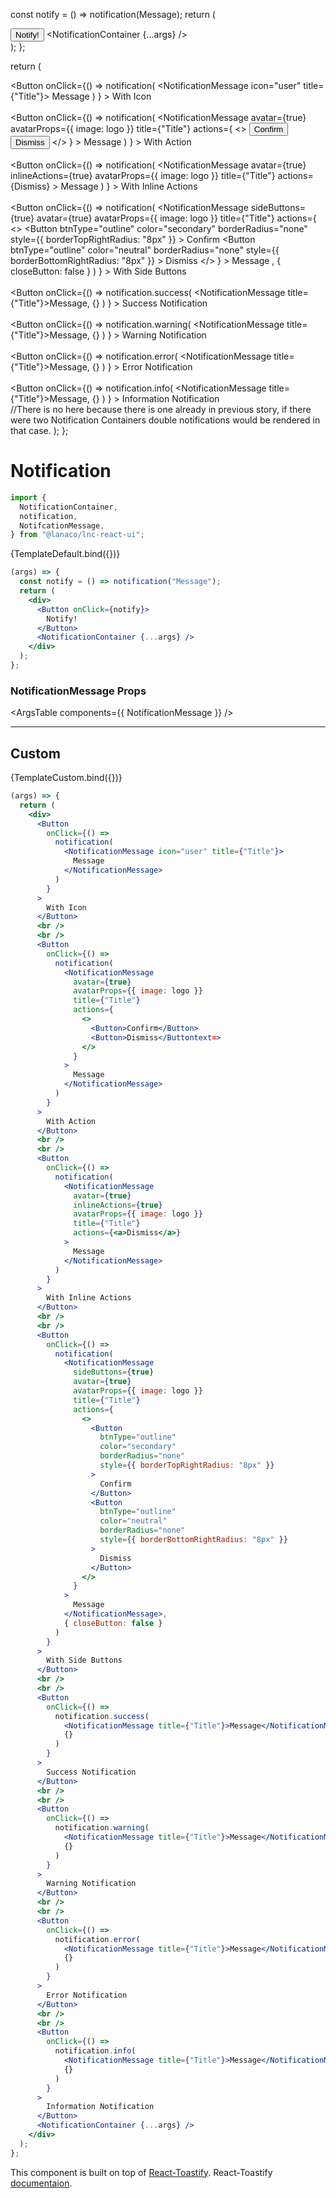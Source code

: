 
<Meta title="Feedback/Notification" component={NotificationContainer} />

  const notify = () => notification(<NotificationMessage>Message</NotificationMessage>);
  return (
    <div>
      <Button onClick={notify}>
        Notify!
      </Button>
      <NotificationContainer {...args} />
    </div>
  );
};

  return (
    <div>
      <Button
        onClick={() =>
          notification(
            <NotificationMessage icon="user" title={"Title"}>
              Message
            </NotificationMessage>
          )
        }
      >
        With Icon
      </Button>
      <br />
      <br />
      <Button
        onClick={() =>
          notification(
            <NotificationMessage
              avatar={true}
              avatarProps={{ image: logo }}
              title={"Title"}
              actions={
                <>
                  <Button>Confirm</Button>
                  <Button>Dismiss</Button>
                </>
              }
            >
              Message
            </NotificationMessage>
          )
        }
      >
        With Action
      </Button>
      <br />
      <br />
      <Button
        onClick={() =>
          notification(
            <NotificationMessage
              avatar={true}
              inlineActions={true}
              avatarProps={{ image: logo }}
              title={"Title"}
              actions={<a>Dismiss</a>}
            >
              Message
            </NotificationMessage>
          )
        }
      >
        With Inline Actions
      </Button>
      <br />
      <br />
      <Button
        onClick={() =>
          notification(
            <NotificationMessage
              sideButtons={true}
              avatar={true}
              avatarProps={{ image: logo }}
              title={"Title"}
              actions={
                <>
                  <Button
                    btnType="outline"
                    color="secondary"
                    borderRadius="none"
                    style={{ borderTopRightRadius: "8px" }}
                  >
                    Confirm
                  </Button>
                  <Button
                    btnType="outline"
                    color="neutral"
                    borderRadius="none"
                    style={{ borderBottomRightRadius: "8px" }}
                  >
                    Dismiss
                  </Button>
                </>
              }
            >
              Message
            </NotificationMessage>,
            { closeButton: false }
          )
        }
      >
        With Side Buttons
      </Button>
      <br />
      <br />
      <Button
        onClick={() =>
          notification.success(
            <NotificationMessage title={"Title"}>Message</NotificationMessage>,
            {}
          )
        }
      >
        Success Notification
      </Button>
      <br />
      <br />
      <Button
        onClick={() =>
          notification.warning(
            <NotificationMessage title={"Title"}>Message</NotificationMessage>,
            {}
          )
        }
      >
        Warning Notification
      </Button>
      <br />
      <br />
      <Button
        onClick={() =>
          notification.error(
            <NotificationMessage title={"Title"}>Message</NotificationMessage>,
            {}
          )
        }
      >
        Error Notification
      </Button>
      <br />
      <br />
      <Button
        onClick={() =>
          notification.info(
            <NotificationMessage title={"Title"}>Message</NotificationMessage>,
            {}
          )
        }
      >
        Information Notification
      </Button>
    </div>
    //There is no <NotificationContainer /> here because there is one already in previous story, if there were two Notification Containers double notifications would be rendered in that case.
  );
};

# Notification

```jsx
import {
  NotificationContainer,
  notification,
  NotifcationMessage,
} from "@lanaco/lnc-react-ui";
```

<Story name="Default">{TemplateDefault.bind({})}</Story>

```jsx
(args) => {
  const notify = () => notification("Message");
  return (
    <div>
      <Button onClick={notify}>
        Notify!
      </Button>
      <NotificationContainer {...args} />
    </div>
  );
};
```

<ArgsTable story="Default" />

### NotificationMessage Props

<ArgsTable components={{ NotificationMessage }} />

---

## Custom

<Story name="Custom">{TemplateCustom.bind({})}</Story>

```jsx
(args) => {
  return (
    <div>
      <Button
        onClick={() =>
          notification(
            <NotificationMessage icon="user" title={"Title"}>
              Message
            </NotificationMessage>
          )
        }
      >
        With Icon
      </Button>
      <br />
      <br />
      <Button
        onClick={() =>
          notification(
            <NotificationMessage
              avatar={true}
              avatarProps={{ image: logo }}
              title={"Title"}
              actions={
                <>
                  <Button>Confirm</Button>
                  <Button>Dismiss</Buttontext=>
                </>
              }
            >
              Message
            </NotificationMessage>
          )
        }
      >
        With Action
      </Button>
      <br />
      <br />
      <Button
        onClick={() =>
          notification(
            <NotificationMessage
              avatar={true}
              inlineActions={true}
              avatarProps={{ image: logo }}
              title={"Title"}
              actions={<a>Dismiss</a>}
            >
              Message
            </NotificationMessage>
          )
        }
      >
        With Inline Actions
      </Button>
      <br />
      <br />
      <Button
        onClick={() =>
          notification(
            <NotificationMessage
              sideButtons={true}
              avatar={true}
              avatarProps={{ image: logo }}
              title={"Title"}
              actions={
                <>
                  <Button
                    btnType="outline"
                    color="secondary"
                    borderRadius="none"
                    style={{ borderTopRightRadius: "8px" }}
                  >
                    Confirm
                  </Button>
                  <Button
                    btnType="outline"
                    color="neutral"
                    borderRadius="none"
                    style={{ borderBottomRightRadius: "8px" }}
                  >
                    Dismiss
                  </Button>
                </>
              }
            >
              Message
            </NotificationMessage>,
            { closeButton: false }
          )
        }
      >
        With Side Buttons
      </Button>
      <br />
      <br />
      <Button
        onClick={() =>
          notification.success(
            <NotificationMessage title={"Title"}>Message</NotificationMessage>,
            {}
          )
        }
      >
        Success Notification
      </Button>
      <br />
      <br />
      <Button
        onClick={() =>
          notification.warning(
            <NotificationMessage title={"Title"}>Message</NotificationMessage>,
            {}
          )
        }
      >
        Warning Notification
      </Button>
      <br />
      <br />
      <Button
        onClick={() =>
          notification.error(
            <NotificationMessage title={"Title"}>Message</NotificationMessage>,
            {}
          )
        }
      >
        Error Notification
      </Button>
      <br />
      <br />
      <Button
        onClick={() =>
          notification.info(
            <NotificationMessage title={"Title"}>Message</NotificationMessage>,
            {}
          )
        }
      >
        Information Notification
      </Button>
      <NotificationContainer {...args} />
    </div>
  );
};
```

This component is built on top of [React-Toastify](https://www.npmjs.com/package/react-toastify). React-Toastify [documentaion](https://fkhadra.github.io/react-toastify/use-a-custom-close-button-or-remove-it/).
